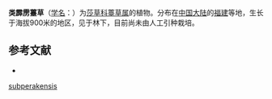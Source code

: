 {{Speciesbox
| name = 类霹雳薹草
| status = 
| status_system = 
| image =
| genus = Carex
| species = subperakensis
| authority = L. K. Ling et Y. Z. Huang
}}

'''类霹雳薹草'''（[[学名|学名]]：{{lang|la|''Carex subperakensis''}}）为[[莎草科|莎草科]][[薹草属|薹草属]]的植物。分布在[[中国大陆|中国大陆]]的[[福建|福建]]等地，生长于海拔900米的地区，见于林下，目前尚未由人工引种栽培。

== 参考文献 ==
<div class="references-small">
* {{cite web| url =http://www.bioinfo.cn/db05/KmzwSpecies.php?action=view&id=24974| title =类霹雳薹草| work =《中国高等植物数据库全库》| publisher =中国科学院微生物研究所| author =昆明植物研究所| accessdate =2009-02-25| deadurl =yes| archiveurl =https://web.archive.org/web/20160305063729/http://www.bioinfo.cn/db05/KmzwSpecies.php?action=view&id=24974| archivedate =2016-03-05}}
</div>
{{Taxonbar|from=Q15232516}}

{{DEFAULTSORT:Carex subperakensis}}
[[Category:薹草属|subperakensis]]


{{Carex-stub}}